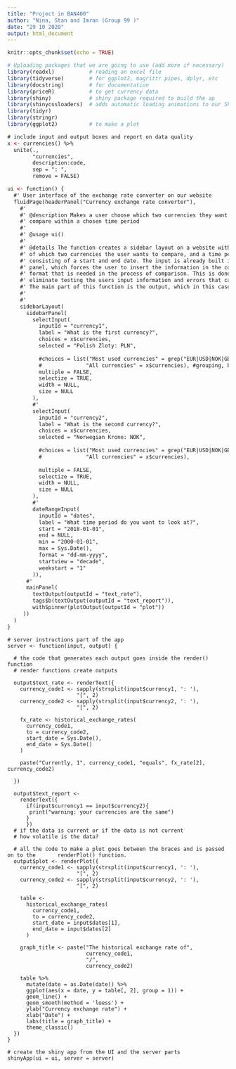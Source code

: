 ```yaml
---
title: "Project in BAN400"
author: "Nina, Stan and Imran (Group 99 )"
date: "29 10 2020"
output: html_document
---
```


```r
knitr::opts_chunk$set(echo = TRUE)

# Uploading packages that we are going to use (add more if necessary)
library(readxl)           # reading an excel file
library(tidyverse)        # for ggplot2, magrittr pipes, dplyr, etc
library(docstring)        # for documentation
library(priceR)           # to get currency data
library(shiny)            # shiny package required to build the ap
library(shinycssloaders)  # adds automatic loading animations to our Shiny plot
library(tidyr)          
library(stringr)
library(ggplot2)          # to make a plot

```

```ui
# include input and output boxes and report on data quality
x <- currencies() %>%
  unite(.,
        "currencies",
        description:code,
        sep = ": ",
        remove = FALSE)

ui <- function() {
  #' User interface of the exchange rate converter on our website
  fluidPage(headerPanel("Currency exchange rate converter"), 
    #' 
    #' @description Makes a user choose which two currencies they want to
    #' compare within a chosen time period
    #' 
    #' @usage ui()
    #'
    #' @details The function creates a sidebar layout on a website with panels
    #' of which two currencies the user wants to compare, and a time period with
    #' consisting of a start and end date. The input is already built in for each
    #' panel, which forces the user to insert the information in the correct
    #' format that is needed in the process of comparison. This is done to
    #' eliminate testing the users input information and errors that can occur.
    #' The main part of this function is the output, which in this case is .... 
    #' 
    #'
    sidebarLayout(
      sidebarPanel(
        selectInput(
          inputId = "currency1",
          label = "What is the first currency?",
          choices = x$currencies,
          selected = "Polish Zloty: PLN",
          
          #choices = list("Most used currencies" = grep("EUR|USD|NOK|GBP", x$currencies, value = T),
          #              "All currencies" = x$currencies), #grouping, but its a fail for now
          multiple = FALSE,
          selectize = TRUE,
          width = NULL,
          size = NULL
        ),
        #'
        selectInput(
          inputId = "currency2",
          label = "What is the second currency?",
          choices = x$currencies,
          selected = "Norwegian Krone: NOK",
          
          #choices = list("Most used currencies" = grep("EUR|USD|NOK|GBP", x$currencies, value = T),
          #              "All currencies" = x$currencies),
          
          multiple = FALSE,
          selectize = TRUE,
          width = NULL,
          size = NULL
        ),
        #'
        dateRangeInput(
          inputId = "dates",
          label = "What time period do you want to look at?",
          start = "2018-01-01",
          end = NULL,
          min = "2000-01-01",
          max = Sys.Date(),
          format = "dd-mm-yyyy",
          startview = "decade",
          weekstart = "1"
        )), 
      #'          
      mainPanel(
        textOutput(outputId = "text_rate"),
        tags$b(textOutput(outputId = "text_report")),
        withSpinner(plotOutput(outputId = "plot"))
     ))
  )
}

```


```server
# server instructions part of the app
server <- function(input, output) {
  
  # the code that generates each output goes inside the render() function
  # render functions create outputs
  
  output$text_rate <- renderText({
    currency_code1 <- sapply(strsplit(input$currency1, ': '),
                      "[", 2)
    currency_code2 <- sapply(strsplit(input$currency2, ': '),
                      "[", 2)
    
    fx_rate <- historical_exchange_rates(
      currency_code1,
      to = currency_code2,
      start_date = Sys.Date(),
      end_date = Sys.Date()
    )
    
    paste("Currently, 1", currency_code1, "equals", fx_rate[2], currency_code2)
    
  })
  
  output$text_report <-
    renderText({
      if(input$currency1 == input$currency2){
       print("warning: your currencies are the same")
      }
      })
  # if the data is current or if the data is not current
  # how volatile is the data?
  
  # all the code to make a plot goes between the braces and is passed on to the       renderPlot() function.
  output$plot <- renderPlot({
    currency_code1 <- sapply(strsplit(input$currency1, ': '),
                      "[", 2)
    currency_code2 <- sapply(strsplit(input$currency2, ': '),
                      "[", 2)
    
    table <-
      historical_exchange_rates(
        currency_code1,
        to = currency_code2,
        start_date = input$dates[1],
        end_date = input$dates[2]
      )
    
    graph_title <- paste("The historical exchange rate of",
                         currency_code1,
                         "/",
                         currency_code2)
    
    table %>%
      mutate(date = as.Date(date)) %>%
      ggplot(aes(x = date, y = table[, 2], group = 1)) +
      geom_line() +
      geom_smooth(method = 'loess') +
      ylab("Currency exchange rate") +
      xlab("Date") +
      labs(title = graph_title) +
      theme_classic()
  })
}

```


```shiny
# create the shiny app from the UI and the server parts
shinyApp(ui = ui, server = server)
```

